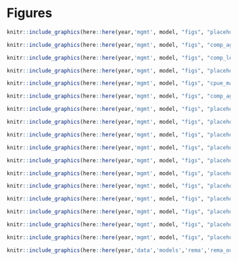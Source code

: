 \newpage 

# Figures

```r
knitr::include_graphics(here::here(year,'mgmt', model, "figs", "placeholder.jpg"))
```

```r
knitr::include_graphics(here::here(year,'mgmt', model, "figs", "comp_agedat_flt1mkt0.png"))
```

```r
knitr::include_graphics(here::here(year,'mgmt', model, "figs", "comp_lendat_flt1mkt0.png"))
```

```r
knitr::include_graphics(here::here(year,'mgmt', model, "figs", "placeholder.jpg"))
```

```r
knitr::include_graphics(here::here(year,'mgmt', model, "figs", "cpue_maps.png"))
```

```r
knitr::include_graphics(here::here(year,'mgmt', model, "figs", "comp_agedat_flt2mkt0.png"))
```

```r
knitr::include_graphics(here::here(year,'mgmt', model, "figs", "placeholder.jpg"))
```

```r
knitr::include_graphics(here::here(year,'mgmt', model, "figs", "placeholder.jpg"))
```

```r
knitr::include_graphics(here::here(year,'mgmt', model, "figs", "placeholder.jpg"))
```

```r
knitr::include_graphics(here::here(year,'mgmt', model, "figs", "placeholder.jpg"))
```

```r
knitr::include_graphics(here::here(year,'mgmt', model, "figs", "placeholder.jpg"))
```

```r
knitr::include_graphics(here::here(year,'mgmt', model, "figs", "placeholder.jpg"))
```

```r
knitr::include_graphics(here::here(year,'mgmt', model, "figs", "placeholder.jpg"))
```

```r
knitr::include_graphics(here::here(year,'mgmt', model, "figs", "placeholder.jpg"))
```

```r
knitr::include_graphics(here::here(year,'mgmt', model, "figs", "placeholder.jpg"))
```

```r
knitr::include_graphics(here::here(year,'mgmt', model, "figs", "placeholder.jpg"))
```

```r
knitr::include_graphics(here::here(year,'mgmt', model, "figs", "placeholder.jpg"))
```

```r
knitr::include_graphics(here::here(year,'data','models','rema','rema_outs.png'))
```